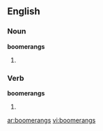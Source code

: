 ==English==

===Noun===
'''boomerangs'''

# {{plural of|[[boomerang]]}}

===Verb===
'''boomerangs'''

# {{third-person singular of|[[boomerang]]}}

[[ar:boomerangs]]
[[vi:boomerangs]]